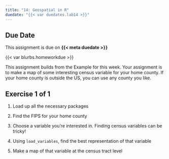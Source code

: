 ```yaml
---
title: "14: Geospatial in R"
duedate: "{{< var duedates.lab14 >}}"
---
```




::: {.callout-warning}
## Due Date
This assignment is due on **{{< meta duedate >}}**
:::

{{< var blurbs.homeworkdue >}}




This assignment builds from the Example for this week. Your assignment is to make a map of some interesting census variable for your home county. If your home county is outside the US, you can use any county you like.


::: {.callout-note}

## Exercise 1 of 1

1. Load up all the necessary packages

2. Find the FIPS for your home county

3. Choose a variable you're interested in. Finding census variables can be tricky!

4. Using `load_variables`, find the best representation of that variable

5. Make a map of that variable at the census tract level

:::
